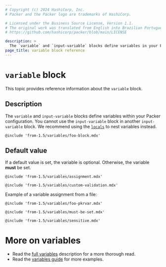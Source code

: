 ```yaml
---
# Copyright (c) 2024 HashiCorp, Inc.
# Packer and the Packer logo are trademarks of HashiCorp.

# Licensed under the Business Source License, Version 1.1.
# The original work was translated from English into Brazilian Portuguese.
# https://github.com/hashicorp/packer/blob/main/LICENSE

description: >
  The `variable` and `input-variable` blocks define variables in your Packer configuration. Learn how to use these blocks to declare variables in your template.
page_title: variable block reference
---
```


# `variable` block

This topic provides reference information about the `variable` block.

## Description

The `variable` and `input-variable` blocks define variables
within your Packer configuration. You cannot use the `input-variable` block in another `input-variable` block. We recommend using the [`locals`](/packer/docs/templates/hcl_templates/blocks/locals) to nest variables instead.

`@include 'from-1.5/variables/foo-block.mdx'`

## Default value

If a default value is set, the variable is optional. Otherwise, the variable
**must** be set.

`@include 'from-1.5/variables/assignment.mdx'`

`@include 'from-1.5/variables/custom-validation.mdx'`

Example of a variable assignment from a file:

`@include 'from-1.5/variables/foo-pkrvar.mdx'`

`@include 'from-1.5/variables/must-be-set.mdx'`

`@include 'from-1.5/variables/sensitive.mdx'`

# More on variables

- Read the [full variables](/packer/docs/templates/hcl_templates/variables) description for a more
  thorough read.
- Read the [variables guide](/packer/guides/hcl/variables) for more examples.
